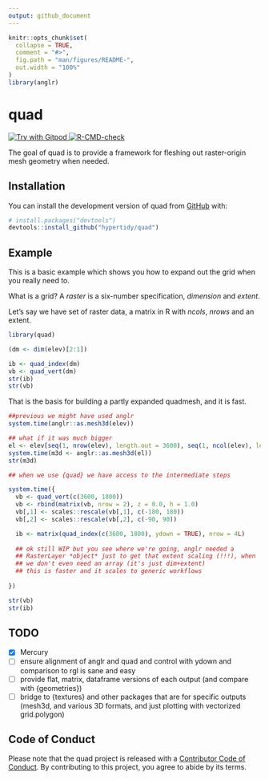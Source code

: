 ```yaml
---
output: github_document
---
```


<!-- README.md is generated from README.Rmd. Please edit that file -->

```r
knitr::opts_chunk$set(
  collapse = TRUE,
  comment = "#>",
  fig.path = "man/figures/README-",
  out.width = "100%"
)
library(anglr)
```


# quad

<!-- badges: start -->
<a href="https://gitpod.io/#https://github.com/hypertidy/quad.git">
  <img
    src="https://img.shields.io/badge/Contribute%20with-Gitpod-908a85?logo=gitpod"
    alt="Try with Gitpod"
  />
</a>
[![R-CMD-check](https://github.com/hypertidy/quad/actions/workflows/R-CMD-check.yaml/badge.svg)](https://github.com/hypertidy/quad/actions/workflows/R-CMD-check.yaml)
<!-- badges: end -->

The goal of quad is to provide a framework for fleshing out raster-origin mesh geometry when needed. 

## Installation

You can install the development version of quad from [GitHub](https://github.com/) with:

``` r
# install.packages("devtools")
devtools::install_github("hypertidy/quad")
```

## Example

This is a basic example which shows you how to expand out the grid when you really need to. 

What is a grid? A *raster* is a six-number specification, *dimension* and *extent*. 

Let's say we have set of raster data, a matrix in R with *ncols*, *nrows* and an extent. 

```r
library(quad)

(dm <- dim(elev)[2:1])

ib <- quad_index(dm)
vb <- quad_vert(dm)
str(ib)
str(vb)
```

That is the basis for building a partly expanded quadmesh, and it is fast. 

```r
##previous we might have used anglr
system.time(anglr::as.mesh3d(elev))

## what if it was much bigger
el <- elev[seq(1, nrow(elev), length.out = 3600), seq(1, ncol(elev), length.out = 1800)]
system.time(m3d <- anglr::as.mesh3d(el))
str(m3d)

## when we use {quad} we have access to the intermediate steps

system.time({
  vb <- quad_vert(c(3600, 1800))
  vb <- rbind(matrix(vb, nrow = 2), z = 0.0, h = 1.0)
  vb[,1] <- scales::rescale(vb[,1], c(-180, 180))
  vb[,2] <- scales::rescale(vb[,2], c(-90, 90))

  ib <- matrix(quad_index(c(3600, 1800), ydown = TRUE), nrow = 4L)
  
  ## ok still WIP but you see where we're going, anglr needed a 
  ## RasterLayer *object* just to get that extent scaling (!!!), when
  ## we don't even need an array (it's just dim+extent)
  ## this is faster and it scales to generic workflows   
  
})

str(vb)
str(ib)

```


## TODO


- [x] Mercury
- [ ] ensure alignment of anglr and quad and control with ydown and comparison to rgl is sane and easy
- [ ] provide flat, matrix, dataframe versions of each output (and compare with {geometries})
- [ ] bridge to {textures} and other packages that are for specific outputs (mesh3d, and various 3D formats, and just plotting with vectorized grid.polygon)


## Code of Conduct
  
Please note that the quad project is released with a [Contributor Code of Conduct](https://contributor-covenant.org/version/2/1/CODE_OF_CONDUCT.html). By contributing to this project, you agree to abide by its terms.
